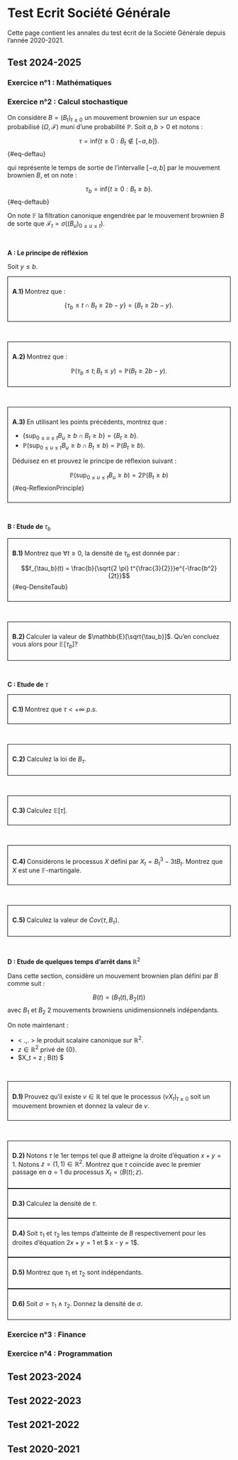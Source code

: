 #  Test Ecrit Société Générale


Cette page contient les annales du test écrit de la Société Générale depuis l'année 2020-2021.



## Test 2024-2025 

### Exercice n°1 : Mathématiques 


### Exercice n°2 : Calcul stochastique 


On considère $B=(B_t)_{t \geq 0}$ un mouvement brownien sur un espace probabilisé $(\Omega,\mathcal{F})$ muni d'une probabilité $\mathbb{P}$. Soit $a,b > 0$ et notons :

$$\tau = \text{inf} \lbrace  t \geq 0 :  B_t \notin [-a,b] \rbrace. $${#eq-deftau}

qui représente le temps de sortie de l'intervalle $[-a,b]$ par le mouvement brownien $B$, et on note :

$$\tau_b = \text{inf} \lbrace  t \geq 0 :  B_t \geq b \rbrace.$${#eq-deftaub}

On note $\mathbb{F}$ la filtration canonique engendrée par le mouvement brownien $B$ de sorte que $\mathcal{F}_t = \sigma((B_u)_{0 \leq u \leq t})$.

<br>

$\textbf{A : Le principe de réfléxion }$ 

Soit $y \leq b$.

<div style="border:1px solid black; padding: 10px;">
  <strong>A.1) </strong> Montrez que :

 $$\lbrace \tau_b \leq t  \cap  B_t \geq 2b-y \rbrace = \lbrace B_t \geq 2b-y \rbrace.$$
</div>

<br>

<div style="border:1px solid black; padding: 10px;">
  <strong>A.2) </strong>  Montrez que :

$$\mathbb{P}(\tau_b \leq t ; B_t \leq y) = \mathbb{P}(B_t \geq 2b-y).$$
</div>

<br>


<div style="border:1px solid black; padding: 10px;">
  <strong>A.3) </strong> En utilisant les points précédents, montrez que :

-  $\lbrace  \text{sup}_{0 \leq u \leq t} B_u  \geq b \cap B_t \geq b \rbrace = \lbrace B_t \geq b \rbrace$.
-  $\mathbb{P}( \text{sup}_{0 \leq u \leq t} B_u \geq b \cap  B_t \leq b ) = \mathbb{P}(B_t \geq b)$.

Déduisez en et prouvez le principe de réflexion suivant :

$$\mathbb{P}(\text{sup}_{0 \leq u \leq t} B_u \geq b) = 2 \mathbb{P}(B_t \geq b)$${#eq-ReflexionPrinciple}
</div>


<br>

$\textbf{B : Etude de }$ $\tau_{b}$ 



<div style="border:1px solid black; padding: 10px;">
  <strong>B.1) </strong>  Montrez que   $\forall t \geq 0$, la densité de $\tau_b$ est donnée par :

$$f_{\tau_b}(t) = \frac{b}{\sqrt{2 \pi} t^{\frac{3}{2}}}e^{-\frac{b^2}{2t}}$${#eq-DensiteTaub}
</div>



<br>




<div style="border:1px solid black; padding: 10px;">
  <strong>B.2) </strong>   Calculer la valeur de $\mathbb{E}[\sqrt{\tau_b}]$. Qu'en concluez vous alors pour $\mathbb{E}[\tau_b] ?$
</div>


<br> 

$\textbf{C : Etude de}$ $\tau$


<div style="border:1px solid black; padding: 10px;">
  <strong>C.1) </strong>   Montrez que $\tau < + \infty$ $p.s$.
</div>

<br>


<div style="border:1px solid black; padding: 10px;">
  <strong>C.2) </strong>   Calculez la loi de $B_{\tau}$.
</div>

<br>

<div style="border:1px solid black; padding: 10px;">
  <strong>C.3) </strong>    Calculez $\mathbb{E}[\tau]$.
</div>

<br>

<div style="border:1px solid black; padding: 10px;">
  <strong>C.4) </strong>    Considérons le processus $X$ défini par $X_t =B_t^3 - 3tB_t$. Montrez que $X$ est une $\mathbb{F}$-martingale.
</div>

<br>

<div style="border:1px solid black; padding: 10px;">
  <strong>C.5) </strong>   Calculez la valeur de $Cov(\tau,B_{\tau})$.
</div>



<br>

$\textbf{D : Etude de quelques temps d'arrêt dans }$ $\mathbb{R}^{2}$

Dans cette section, considère un mouvement brownien plan défini par $B$ comme suit  :

$$ B(t) = (B_1(t),B_2(t))$$
avec $B_1$ et $B_2$ 2 mouvements browniens unidimensionnels indépendants.

On note maintenant :

-  < .,. > le produit scalaire canonique sur $\mathbb{R}^2$.
-  $z \in \mathbb{R}^{2}$ privé de $\lbrace 0 \rbrace$.
-  $X_t = \langle z ; B(t) \rangle $


<br>

<div style="border:1px solid black; padding: 10px;">
  <strong>D.1) </strong>   Prouvez qu'il existe $v \in \mathbb{R}$ tel que le processus $(vX_t)_{t \geq 0}$ soit un mouvement brownien et donnez la valeur de $v$.
</div>

<br>

<div style="border:1px solid black; padding: 10px;">
  <strong>D.2) </strong>   Notons $\tau$ le 1er temps tel que $B$ atteigne la droite d'équation $x+y = 1$. Notons $z= (1,1) \in \mathbb{R}^2$. Montrez que $\tau$ coincide avec le premier passage en $a=1$ du processus $X_t = \langle B(t) ; z \rangle.$
</div>

<div style="border:1px solid black; padding: 10px;">
  <strong>D.3) </strong>   Calculez la densité de $\tau$.
</div>

<div style="border:1px solid black; padding: 10px;">
  <strong>D.4) </strong>    Soit $\tau_1$ et $\tau_2$ les temps d'atteinte de $B$ respectivement pour les droites d'équation $2x+y = 1$ et $ \frac{1}{2} x - y = 1$. 
</div>


<div style="border:1px solid black; padding: 10px;">
  <strong>D.5) </strong>   Montrez que $\tau_1$ et $\tau_2$ sont indépendants.
</div>


<div style="border:1px solid black; padding: 10px;">
  <strong>D.6) </strong>   Soit $\sigma = \tau_1 \wedge \tau_2$. Donnez la densité de $\sigma$.
</div>









### Exercice n°3 : Finance 

### Exercice n°4 : Programmation 

## Test 2023-2024 


## Test 2022-2023 


## Test 2021-2022 


## Test 2020-2021 

